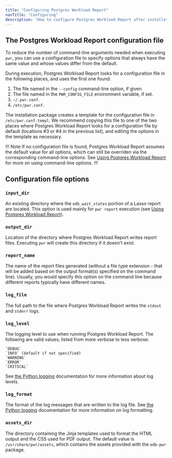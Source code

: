 ```yaml
---
title: "Configuring Postgres Workload Report"
navTitle: "Configuring"
description: "How to configure Postgres Workload Report after installation"
---
```


## The Postgres Workload Report configuration file

To reduce the number of command-line arguments needed when executing `pwr`, you can use a configuration file to specify options that always have the same value and whose values differ from the default.

During execution, Postgres Workload Report looks for a configuration file in the following places, and uses the first one found:

1. The file named in the `--config` command-line option, if given.
2. The file named in the `PWR_CONFIG_FILE` environment variable, if set.
3. `~/.pwr.conf`.
4. `/etc/pwr.conf`.

The installation package creates a template for the configuration file in `/etc/pwr.conf.templ`. We recommend copying this file to one of the
two places where Postgres Workload Report looks for a configuration file by default (locations #3 or #4 in the previous list), and editing the options in the template as necessary.

!!! Note
If no configuration file is found, Postgres Workload Report assumes the default value for all options, which can still be overriden via the corresponding command-line options. See [Using Postgres Workload Report](using/) for more on using command-line options.
!!!

## Configuration file options

### `input_dir`

An existing directory where the `edb_wait_states` portion of a Lasso report are located. This option is used mainly for `pwr report` execution (see [Using Postgres Workload Report](using)).

### `output_dir`

Location of the directory where Postgres Workload Report writes report files. Executing `pwr` will create this directory if it doesn't exist.

### `report_name`

The name of the report files generated (without a file type extension - that will be added based on the output format(s) specified on the command line). Usually, you would specify this option on the command line because different reports typically have different names.

### `log_file`

The full path to the file where Postgres Workload Report writes the `stdout` and `stderr` logs.

### `log_level`

The logging level to use when running Postgres Workload Report. The following are valid values, listed from more verbose to less verbose: 

    `DEBUG`
    `INFO` (default if not specified)
    `WARNING`
    `ERROR`
    `CRITICAL`

See [the Python logging](https://docs.python.org/3/library/logging.html#logging-levels) documentation for more information about log levels.

### `log_format`

The format of the log messages that are written to the log file. See [the Python logging](https://docs.python.org/3/library/logging.html#logrecord-attributes) documentation for more information on log formatting.

### `assets_dir`

The directory containing the Jinja templates used to format the HTML output and the CSS used for PDF output. The default value is `/usr/share/pwr/assets`, which contains the assets provided with the `edb-pwr` package.
